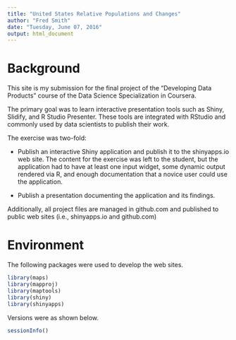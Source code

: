```yaml
---
title: "United States Relative Populations and Changes"
author: "Fred Smith"
date: "Tuesday, June 07, 2016"
output: html_document
---
```


# Background

This site is my submission for the final project of the "Developing Data Products" course of the Data Science
Specialization in Coursera.

The primary goal was to learn interactive presentation tools such as Shiny, Slidify, and R Studio Presenter. These
tools are integrated with RStudio and commonly used by data scientists to publish their work.

The exercise was two-fold:

* Publish an interactive Shiny application and publish it to the shinyapps.io web site. The content for the exercise was left to the student, but the application had to have at least one input widget, some dynamic output rendered via R, and enough documentation that a novice user could use the application.

* Publish a presentation documenting the application and its findings.
        
Additionally, all project files are managed in github.com and published to public web sites (i.e., shinyapps.io and github.com)


# Environment

The following packages were used to develop the web sites.

```r
library(maps)
library(mapproj)
library(maptools)
library(shiny)
library(shinyapps)
```

Versions were as shown below.

```r
sessionInfo()
```